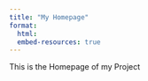 ```yaml
---
title: "My Homepage"
format:
  html:
  embed-resources: true
---
```


This is the Homepage of my Project
